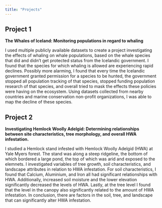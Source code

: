 ```yaml
---
title: "Projects"
---
```


## Project 1
**The Whales of Iceland: Monitoring populations in regard to whaling**

I used multiple publicly available datasets to create a project investigating the effects of whaling on whale populations, based on the whale species that did and didn't get protected status from the Icelandic government. I found that the species for which whaling is allowed are experiencing rapid declines. Possibly more alarming, I found that every time the Icelandic government granted permission for a species to be hunted, the government stopped all population tracking of that species, stopped funding population research of that species, and overall tried to mask the effects these policies were having on the ecosystem. Using datasets collected from nearby countries and marine conservation non-profit organizations, I was able to map the decline of these species.

## Project 2
**Investigating Hemlock Woolly Adelgid: Determining relationships between site characteristics, tree morphology, and overall HWA infestation.**

I studied a Hemlock stand infested with Hemlock Woolly Adelgid (HWA) at Yale Myers forest. The stand was along a steep ridgeline, the bottom of which bordered a large pond, the top of which was arid and exposed to the elemnets. I investigated variables of tree growth, soil characteristics, and landscape attributes in relation to HWA infestation. For soil characteristics, I found that Calcium, Aluminium, and Iron all had significant relationships with HWA. Additionally, increased soil moisture and the lower elevation significantly decreased the levels of HWA. Lastly, at the tree level I found that the level in the canopy also significantly related to the amount of HWA infestation. In conclusion, there are factors in the soil, tree, and landscape that can significantly alter HWA infestation.

